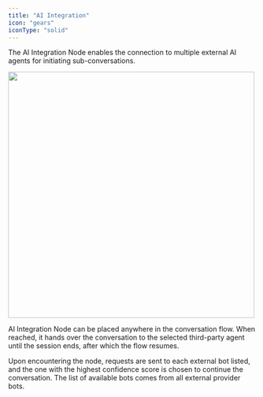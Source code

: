 ```yaml
---
title: "AI Integration"
icon: "gears"
iconType: "solid"
---
```


The AI Integration Node enables the connection to multiple external AI agents for initiating sub-conversations. 

<img 
height="500"  
src="/images/node-aiint.png"
/>

AI Integration Node can be placed anywhere in the conversation flow. When reached, it hands over the conversation to the selected third-party agent until the session ends, after which the flow resumes. 

Upon encountering the node, requests are sent to each external bot listed, and the one with the highest confidence score is chosen to continue the conversation. The list of available bots comes from all external provider bots.